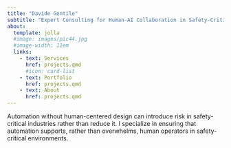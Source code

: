 ```yaml
---
title: "Davide Gentile"
subtitle: "Expert Consulting for Human-AI Collaboration in Safety-Critical Systems"
about:
  template: jolla
  #image: images/pic44.jpg
  #image-width: 11em
  links:
    - text: Services
      href: projects.qmd
      #icon: card-list
    - text: Portfolio
      href: projects.qmd
    - text: About
      href: projects.qmd
---
```


Automation without human-centered design can introduce risk in safety-critical industries rather than reduce it. I specialize in ensuring that automation supports, rather than overwhelms, human operators in safety-critical environments.

<!--🔹 **Human Factors in AI and Automation**

Optimizing human-AI collaboration to reduce cognitive load and enhance usability in high-stakes decision-making environments.


🔹 **Explainability & Trust**

Designing transparent machine learning explanations that align with human decision-making to calibrate trust and improve system performance.


🔹 **Regulatory Compliance**

Ensuring AI-driven automation meets NRC, IAEA, and CNSC standards, ensuring safety and regulatory adherence. -->

```{=html}
<!--#### **Who We Work With**

We partner with:\
✔ **Nuclear & Energy Companies** (SMRs, process control, automation teams)\
✔ **Aerospace & Defense Organizations**\
✔ **AI & Automation Startups**\
✔ **Regulatory Agencies & Government Bodies** 

#### -->
```
<!--I specialize in applied research at the intersection of human factors engineering and data science to improve product design and user experience. I use a mix of quantitative and qualitative methods to help organizations create, refine, and develop user-centered products and systems.-->

<!--View My Portfolio ⟶ -->

<!-- *Image: The Gran Sasso mountain range seen from the sea between Roseto degli Abruzzi and Giulianova (photo by Ivan Melarangelo).* -->
